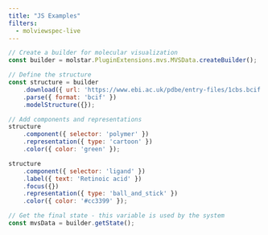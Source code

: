 ```yaml
---
title: "JS Examples"
filters:
  - molviewspec-live
---
```



```.js
// Create a builder for molecular visualization
const builder = molstar.PluginExtensions.mvs.MVSData.createBuilder();

// Define the structure
const structure = builder
    .download({ url: 'https://www.ebi.ac.uk/pdbe/entry-files/1cbs.bcif' })
    .parse({ format: 'bcif' })
    .modelStructure({});

// Add components and representations
structure
    .component({ selector: 'polymer' })
    .representation({ type: 'cartoon' })
    .color({ color: 'green' });

structure
    .component({ selector: 'ligand' })
    .label({ text: 'Retinoic acid' })
    .focus({})
    .representation({ type: 'ball_and_stick' })
    .color({ color: '#cc3399' });

// Get the final state - this variable is used by the system
const mvsData = builder.getState();
```
